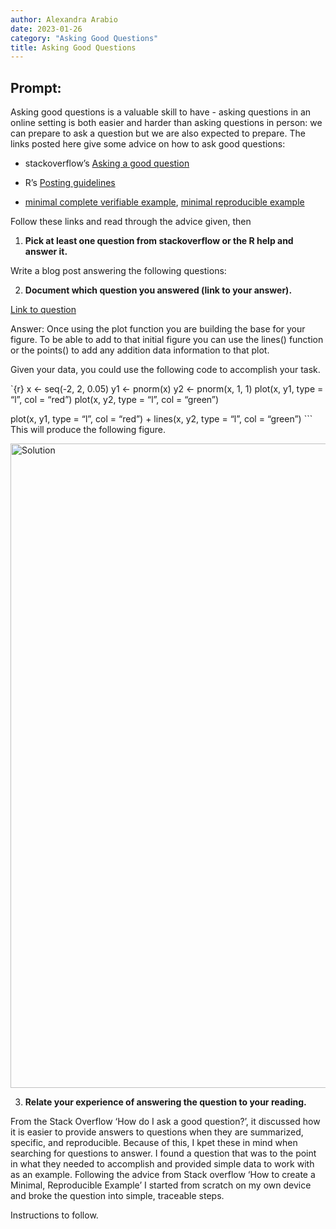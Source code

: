 ```yaml
---
author: Alexandra Arabio
date: 2023-01-26
category: "Asking Good Questions"
title: Asking Good Questions
---
```


## Prompt:

Asking good questions is a valuable skill to have - asking questions in an online setting is both easier and harder than asking questions in person: we can prepare to ask a question but we are also expected to prepare.
The links posted here give some advice on how to ask good questions:

- stackoverflow's [Asking a good question](http://stackoverflow.com/help/how-to-ask)

- R's [Posting guidelines](https://www.r-project.org/posting-guide.html)

- [minimal complete verifiable example](https://stackoverflow.com/help/mcve), [minimal reproducible example](https://www.tidyverse.org/help/)

Follow these links and read through the advice given, then

1. **Pick at least one question from stackoverflow or the R help and answer it.**

Write a blog post answering the following questions: 

2. **Document which question you answered (link to your answer).**

[Link to question](https://stackoverflow.com/questions/2564258/plot-two-graphs-in-same-plot-in-r)

Answer: Once using the plot function you are building the base for your figure. To be able to add to that initial figure you can use the lines() function or the points() to add any addition data information to that plot.

Given your data, you could use the following code to accomplish your task.

`{r}
x  <- seq(-2, 2, 0.05)
y1 <- pnorm(x)
y2 <- pnorm(x, 1, 1)
plot(x, y1, type = "l", col = "red")
plot(x, y2, type = "l", col = "green")


plot(x, y1, type = "l", col = "red") +
lines(x, y2, type = "l", col = "green")
```
This will produce the following figure. 

<img width="1031" alt="Solution" src="https://user-images.githubusercontent.com/100876336/214467489-4c7af004-e517-4576-84ee-10448abe476f.png">

3. **Relate your experience of answering the question to your reading. **

From the Stack Overflow 'How do I ask a good question?', it discussed how it is easier to provide answers to questions when they are summarized, specific, and reproducible. Because of this, I kpet these in mind when searching for questions to answer. I found a question that was to the point in what they needed to accomplish and provided simple data to work with as an example. Following the advice from Stack overflow 'How to create a Minimal, Reproducible Example' I started from scratch on my own device and broke the question into simple, traceable steps. 

<!--Go to [https://github.com/Stat585-at-ISU/blog](https://github.com/Stat585-at-ISU/blog) for instructions about how to prepare and submit your blog post.-->
Instructions to follow.
